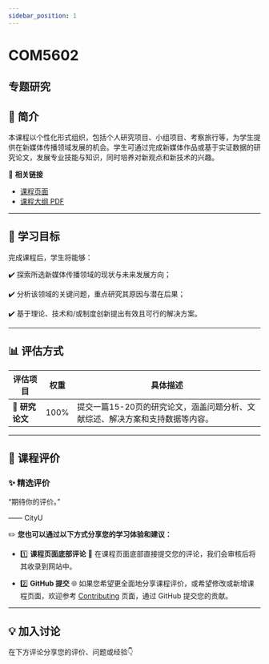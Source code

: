 ```yaml
---
sidebar_position: 1
---
```


# COM5602
## 专题研究

## **📘 简介**
本课程以个性化形式组织，包括个人研究项目、小组项目、考察旅行等，为学生提供在新媒体传播领域发展的机会。学生可通过完成新媒体作品或基于实证数据的研究论文，发展专业技能与知识，同时培养对新观点和新技术的兴趣。

🔗 **相关链接**
- [课程页面](https://www.cityu.edu.hk/catalogue/pg/202526/course/COM5602.htm)
- [课程大纲 PDF](https://www.cityu.edu.hk/catalogue/pg/202526/course/COM5602.pdf)

---

## **🎯 学习目标**

完成课程后，学生将能够：

✔️ 探索所选新媒体传播领域的现状与未来发展方向；

✔️ 分析该领域的关键问题，重点研究其原因与潜在后果；

✔️ 基于理论、技术和/或制度创新提出有效且可行的解决方案。

---

## **📊 评估方式**

| **评估项目**         | **权重** | **具体描述**                                                                                       |
|---------------------|---------|---------------------------------------------------------------------------------------------------|
| 📑 **研究论文**       | 100%     | 提交一篇15-20页的研究论文，涵盖问题分析、文献综述、解决方案和支持数据等内容。                                      |

---

## **💬 课程评价**

### ✨ **精选评价**
<div className={commentStyles.commentBox}>
    <p className={commentStyles.commentText}>
        “期待你的评价。”
    </p>
    <p className={commentStyles.commentAuthor}>—— CityU</p>
</div>

✏️ **您也可以通过以下方式分享您的学习体验和建议：**

- 1️⃣ **课程页面底部评论**
💬 在课程页面底部直接提交您的评论，我们会审核后将其收录到网站中。

- 2️⃣ **GitHub 提交**
🌐 如果您希望更全面地分享课程评价，或希望修改或新增课程页面，欢迎参考 [Contributing](/contributing) 页面，通过 GitHub 提交您的贡献。

---

## **💡 加入讨论**

在下方评论分享您的评价、问题或经验👇
<Utterances />
